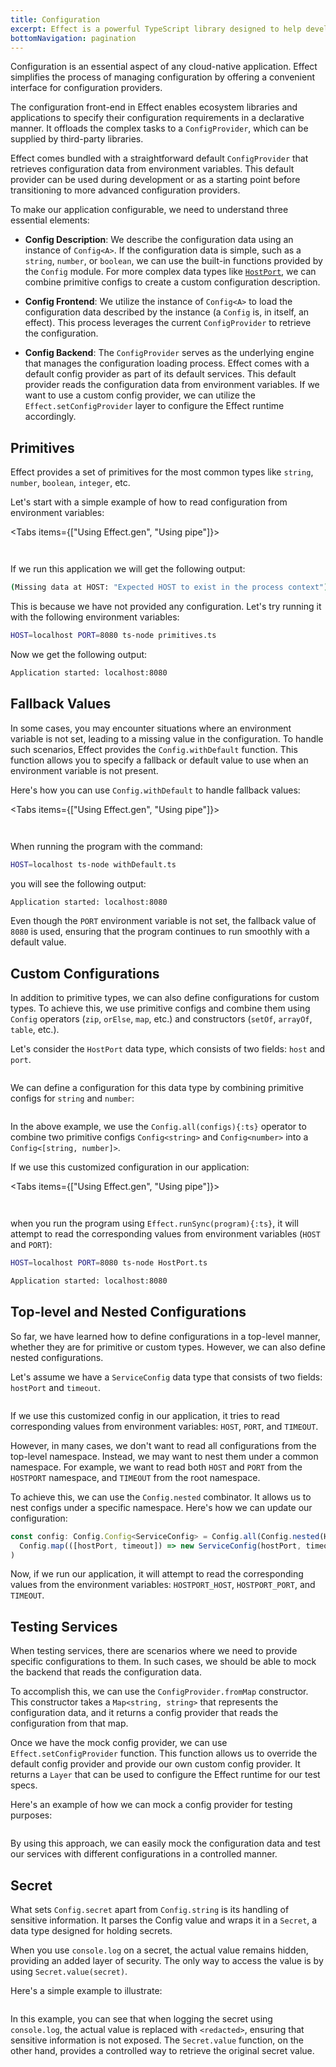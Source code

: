 ```yaml
---
title: Configuration
excerpt: Effect is a powerful TypeScript library designed to help developers easily create complex, synchronous, and asynchronous programs.
bottomNavigation: pagination
---
```


Configuration is an essential aspect of any cloud-native application. Effect simplifies the process of managing configuration by offering a convenient interface for configuration providers.

The configuration front-end in Effect enables ecosystem libraries and applications to specify their configuration requirements in a declarative manner. It offloads the complex tasks to a `ConfigProvider`, which can be supplied by third-party libraries.

Effect comes bundled with a straightforward default `ConfigProvider` that retrieves configuration data from environment variables. This default provider can be used during development or as a starting point before transitioning to more advanced configuration providers.

To make our application configurable, we need to understand three essential elements:

- **Config Description**: We describe the configuration data using an instance of `Config<A>`. If the configuration data is simple, such as a `string`, `number`, or `boolean`, we can use the built-in functions provided by the `Config` module. For more complex data types like [`HostPort`](#custom-configurations), we can combine primitive configs to create a custom configuration description.

- **Config Frontend**: We utilize the instance of `Config<A>` to load the configuration data described by the instance (a `Config` is, in itself, an effect). This process leverages the current `ConfigProvider` to retrieve the configuration.

- **Config Backend**: The `ConfigProvider` serves as the underlying engine that manages the configuration loading process. Effect comes with a default config provider as part of its default services. This default provider reads the configuration data from environment variables. If we want to use a custom config provider, we can utilize the `Effect.setConfigProvider` layer to configure the Effect runtime accordingly.

## Primitives

Effect provides a set of primitives for the most common types like `string`, `number`, `boolean`, `integer`, etc.

Let's start with a simple example of how to read configuration from environment variables:

<Tabs items={["Using Effect.gen", "Using pipe"]}>
<Tab>

```ts filename="primitives.ts" file=<rootDir>/src/configuration/primitives-gen.ts

```

</Tab>
<Tab>

```ts filename="primitives.ts" file=<rootDir>/src/configuration/primitives-pipe.ts

```

</Tab>
</Tabs>

If we run this application we will get the following output:

```bash filename="Terminal" {3-6}
(Missing data at HOST: "Expected HOST to exist in the process context")
```

This is because we have not provided any configuration. Let's try running it with the following environment variables:

```bash filename="Terminal"
HOST=localhost PORT=8080 ts-node primitives.ts
```

Now we get the following output:

```bash
Application started: localhost:8080
```

## Fallback Values

In some cases, you may encounter situations where an environment variable is not set, leading to a missing value in the configuration. To handle such scenarios, Effect provides the `Config.withDefault` function. This function allows you to specify a fallback or default value to use when an environment variable is not present.

Here's how you can use `Config.withDefault` to handle fallback values:

<Tabs items={["Using Effect.gen", "Using pipe"]}>
<Tab>

```ts filename="withDefault.ts" /Config.withDefault/ file=<rootDir>/src/configuration/withDefault-gen.ts

```

</Tab>
<Tab>

```ts filename="withDefault.ts" /Config.withDefault/ file=<rootDir>/src/configuration/withDefault-pipe.ts

```

</Tab>
</Tabs>

When running the program with the command:

```bash filename="Terminal"
HOST=localhost ts-node withDefault.ts
```

you will see the following output:

```bash
Application started: localhost:8080
```

Even though the `PORT` environment variable is not set, the fallback value of `8080` is used, ensuring that the program continues to run smoothly with a default value.

## Custom Configurations

In addition to primitive types, we can also define configurations for custom types. To achieve this, we use primitive configs and combine them using `Config` operators (`zip`, `orElse`, `map`, etc.) and constructors (`setOf`, `arrayOf`, `table`, etc.).

Let's consider the `HostPort` data type, which consists of two fields: `host` and `port`.

```ts filename="HostPort.ts" file=<rootDir>/src/configuration/HostPort.ts#L3-L9

```

We can define a configuration for this data type by combining primitive configs for `string` and `number`:

```ts filename="HostPort.ts" file=<rootDir>/src/configuration/HostPort.ts

```

In the above example, we use the `Config.all(configs){:ts}` operator to combine two primitive configs `Config<string>` and `Config<number>` into a `Config<[string, number]>`.

If we use this customized configuration in our application:

<Tabs items={["Using Effect.gen", "Using pipe"]}>
<Tab>

```ts filename="App.ts" /HostPort.config/ file=<rootDir>/src/configuration/App-gen.ts

```

</Tab>
<Tab>

```ts filename="App.ts" /HostPort.config/ file=<rootDir>/src/configuration/App.ts

```

</Tab>
</Tabs>

when you run the program using `Effect.runSync(program){:ts}`, it will attempt to read the corresponding values from environment variables (`HOST` and `PORT`):

```bash filename="Terminal"
HOST=localhost PORT=8080 ts-node HostPort.ts

Application started: localhost:8080
```

## Top-level and Nested Configurations

So far, we have learned how to define configurations in a top-level manner, whether they are for primitive or custom types. However, we can also define nested configurations.

Let's assume we have a `ServiceConfig` data type that consists of two fields: `hostPort` and `timeout`.

```ts filename="ServiceConfig.ts" file=<rootDir>/src/configuration/ServiceConfig.ts

```

If we use this customized config in our application, it tries to read corresponding values from environment variables: `HOST`, `PORT`, and `TIMEOUT`.

However, in many cases, we don't want to read all configurations from the top-level namespace. Instead, we may want to nest them under a common namespace. For example, we want to read both `HOST` and `PORT` from the `HOSTPORT` namespace, and `TIMEOUT` from the root namespace.

To achieve this, we can use the `Config.nested` combinator. It allows us to nest configs under a specific namespace. Here's how we can update our configuration:

```ts /Config.nested/ filename="ServiceConfig.ts" file=<rootDir>/src/configuration/ServiceConfig-nested.ts#L8-
const config: Config.Config<ServiceConfig> = Config.all(Config.nested(HostPort.config, "HOSTPORT"), Config.float("TIMEOUT")).pipe(
  Config.map(([hostPort, timeout]) => new ServiceConfig(hostPort, timeout))
)
```

Now, if we run our application, it will attempt to read the corresponding values from the environment variables: `HOSTPORT_HOST`, `HOSTPORT_PORT`, and `TIMEOUT`.

## Testing Services

When testing services, there are scenarios where we need to provide specific configurations to them. In such cases, we should be able to mock the backend that reads the configuration data.

To accomplish this, we can use the `ConfigProvider.fromMap` constructor. This constructor takes a `Map<string, string>` that represents the configuration data, and it returns a config provider that reads the configuration from that map.

Once we have the mock config provider, we can use `Effect.setConfigProvider` function. This function allows us to override the default config provider and provide our own custom config provider. It returns a `Layer` that can be used to configure the Effect runtime for our test specs.

Here's an example of how we can mock a config provider for testing purposes:

```ts filename="mockConfigProvider.ts" file=<rootDir>/src/configuration/mockConfigProvider.ts

```

By using this approach, we can easily mock the configuration data and test our services with different configurations in a controlled manner.

## Secret

What sets `Config.secret` apart from `Config.string` is its handling of sensitive information.
It parses the Config value and wraps it in a `Secret`, a data type designed for holding secrets.

When you use `console.log` on a secret, the actual value remains hidden, providing an added layer of security. The only way to access the value is by using `Secret.value(secret)`.

Here's a simple example to illustrate:

```ts file=<rootDir>/src/configuration/secret.ts

```

In this example, you can see that when logging the secret using `console.log`, the actual value is replaced with `<redacted>`, ensuring that sensitive information is not exposed. The `Secret.value` function, on the other hand, provides a controlled way to retrieve the original secret value.
